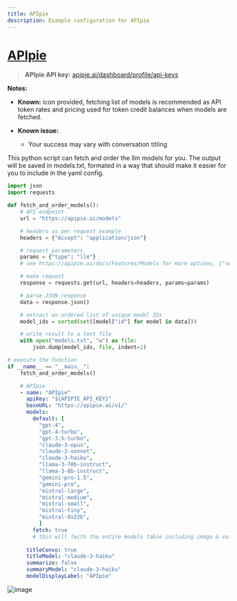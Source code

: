 ```yaml
---
title: APIpie
description: Example configuration for APIpie
---
```


# [APIpie](https://apipie.ai/)

> **APIpie API key:** [apipie.ai/dashboard/profile/api-keys](https://apipie.ai/dashboard/profile/api-keys)

**Notes:**

- **Known:** icon provided, fetching list of models is recommended as API token rates and pricing used for token credit balances when models are fetched.

- **Known issue:** 
  - Your success may vary with conversation titling

<Callout type="tip" title="Fetch and order the models" collapsible>
This python script can fetch and order the llm models for you. The output will be saved in models.txt, formated in a way that should make it easier for you to include in the yaml config.

```py filename="fetch.py"
import json
import requests

def fetch_and_order_models():
    # API endpoint
    url = "https://apipie.ai/models"

    # headers as per request example
    headers = {"Accept": "application/json"}

    # request parameters 
    params = {"type": "llm"}           
    # see https://apipie.ai/docs/Features/Models for more options, {"subtype": "chatx"} may provide a better short list

    # make request
    response = requests.get(url, headers=headers, params=params)

    # parse JSON response
    data = response.json()

    # extract an ordered list of unique model IDs
    model_ids = sorted(set([model["id"] for model in data]))

    # write result to a text file
    with open("models.txt", "w") as file:
        json.dump(model_ids, file, indent=2)

# execute the function
if __name__ == "__main__":
    fetch_and_order_models()
```
</Callout>

```yaml filename="librechat.yaml"
    # APIpie
    - name: "APIpie"
      apiKey: "${APIPIE_API_KEY}"
      baseURL: "https://apipie.ai/v1/"
      models:
        default: [
          "gpt-4",
          "gpt-4-turbo",
          "gpt-3.5-turbo",
          "claude-3-opus",
          "claude-3-sonnet",
          "claude-3-haiku",
          "llama-3-70b-instruct",
          "llama-3-8b-instruct",
          "gemini-pro-1.5",
          "gemini-pro",
          "mistral-large",
          "mistral-medium",
          "mistral-small",
          "mistral-tiny",
          "mixtral-8x22b",
          ]
        fetch: true                 
        # this will fecth the entire models table including image & voice see script above for filtering
      
      titleConvo: true
      titleModel: "claude-3-haiku"
      summarize: false
      summaryModel: "claude-3-haiku"
      modelDisplayLabel: "APIpie"
```

![image](https://github.com/danny-avila/LibreChat/assets/32828263/b6a21524-b309-4a51-8b88-c280fb330af4)
